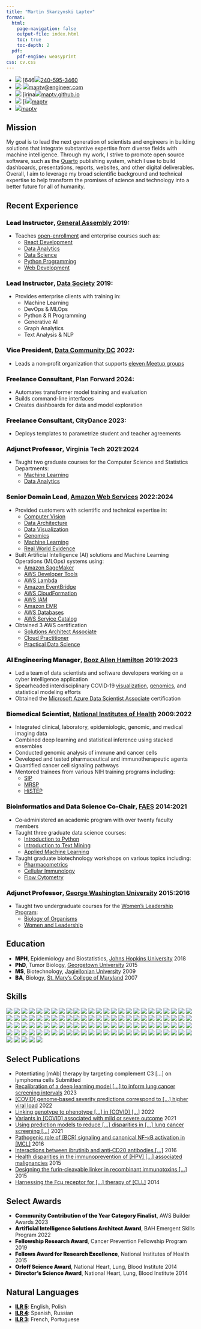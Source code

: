 ```yaml
---
title: "Martin Skarzynski Laptev"
format:
  html:
    page-navigation: false
    output-file: index.html
    toc: true
    toc-depth: 2
  pdf:
    pdf-engine: weasyprint
css: cv.css
---
```


::: {.contact}
- ![](https://icons.getbootstrap.com/assets/icons/telephone.svg){.phone} [646[![](https://icons.getbootstrap.com/assets/icons/telephone.svg)240-595-3460](tel:240-595-3460)
- ![](https://icons.getbootstrap.com/assets/icons/envelope-at.svg){.shiftup} [![](https://icons.getbootstrap.com/assets/icons/envelope-at.svg)maptv@engineer.com](mailto:maptv@engineer.com)
- ![](https://icons.getbootstrap.com/assets/icons/house.svg){.shiftup} [irina[![](https://icons.getbootstrap.com/assets/icons/house.svg)maptv.github.io](https://maptv.github.io)
- ![](https://icons.getbootstrap.com/assets/icons/linkedin.svg){.linkedin} [i[![](https://icons.getbootstrap.com/assets/icons/github.svg)maptv](https://github.com/maptv)
- [![](https://icons.getbootstrap.com/assets/icons/linkedin.svg)maptv](https://linkedin.com/in/maptv)
:::

## Mission

My goal is to lead the next generation of scientists and engineers in building solutions that integrate substantive expertise from diverse fields with machine intelligence.
Through my work, I strive to promote open source software, such as the [Quarto](https://quarto.org) publishing system, which I use to build dashboards, presentations, reports, websites, and other digital deliverables.
Overall, I aim to leverage my broad scientific background and technical expertise to help transform the promises of science and technology into a better future for all of humanity.

## Recent Experience

### [Lead Instructor]{style="font-weight: 900;"}, [General Assembly](https://generalassemb.ly) [2019:]{.cvdate}

::: {.horizontal}
- Teaches [open-enrollment](https://generalassemb.ly/instructors/martin-skarzynski/23420) and enterprise courses such as:
  - [React Development](https://generalassemb.ly/education/react-development)
  - [Data Analytics](https://generalassemb.ly/education/data-analytics)
  - [Data Science](https://www.boozallen.com/e/insight/blog/path-to-technical-success)
  - [Python Programming](https://generalassemb.ly/education/python-programming)
  - [Web Development](https://generalassemb.ly/education/front-end-web-development)
:::

### [Lead Instructor]{style="font-weight: 900;"}, [Data Society](https://datasociety.com) [2019:]{.cvdate}

::: {.horizontal}
- Provides enterprise clients with training in:
  - Machine Learning
  - DevOps & MLOps
  - Python & R Programming
  - Generative AI
  - Graph Analytics
  - Text Analysis & NLP
:::

### [Vice President]{style="font-weight: 900;"}, [Data Community DC](https://www.datacommunitydc.org) [2022:]{.cvdate}

- Leads a non‑profit organization that supports [eleven Meetup groups](https://www.datacommunitydc.org/meetups-overview)

### [Freelance Consultant]{style="font-weight: 900;"}, Plan Forward [2024:]{.cvdate}

::: {.horizontal}
- Automates transformer model training and evaluation
- Builds command-line interfaces
- Creates dashboards for data and model exploration
:::

### [Freelance Consultant]{style="font-weight: 900;"}, CityDance [2023:]{.cvdate}

- Deploys templates to parametrize student and teacher agreements

### [Adjunct Professor]{style="font-weight: 900;"}, Virginia Tech [2021:2024]{.cvdate}

::: {.horizontal}
- Taught two graduate courses for the Computer Science and Statistics Departments:
  - [Machine Learning](https://cs.vt.edu/Graduate/Courses/GradCourseDescriptions.html#:~:text=CS%205805%2D6%20%2D%20Machine%20Learning%C2%A0)
  - [Data Analytics](https://cs.vt.edu/Graduate/Courses/GradCourseDescriptions.html#:~:text=CS%205525%2D6%20(STAT%205525%2D6)%20%2D%20Data%20Analytics)
:::

### [Senior Domain Lead]{style="font-weight: 900;"}, [Amazon Web Services](https://aws.amazon.com) [2022:2024]{.cvdate}

::: {.horizontal}
- Provided customers with scientific and technical expertise in:
  - [Computer Vision](https://aws.amazon.com/health/solutions/medicalimaging)
  - [Data Architecture](https://aws.amazon.com/big-data/datalakes-and-analytics/modern-data-architecture)
  - [Data Visualization](https://docs.aws.amazon.com/wellarchitected/latest/analytics-lens/data-visualization)
  - [Genomics](https://aws.amazon.com/health/genomics)
  - [Machine Learning](https://aws.amazon.com/health/machine-learning)
  - [Real World Evidence](https://aws.amazon.com/marketplace/solutions/healthcare/health-records)
- Built Artificial Intelligence (AI) solutions and Machine Learning Operations (MLOps) systems using:
  - [Amazon SageMaker](https://aws.amazon.com/sagemaker)
  - [AWS Developer Tools](https://aws.amazon.com/developer/tools##Browse_by_Tool_Type)
  - [AWS Lambda](https://aws.amazon.com/lambda)
  - [Amazon EventBridge](https://aws.amazon.com/eventbridge)
  - [AWS CloudFormation](https://aws.amazon.com/cloudformation)
  - [AWS IAM](https://aws.amazon.com/iam)
  - [Amazon EMR](https://aws.amazon.com/emr)
  - [AWS Databases](https://aws.amazon.com/products/databases)
  - [AWS Service Catalog](https://aws.amazon.com/servicecatalog)
- Obtained 3 AWS certification
  - [Solutions Architect Associate](https://www.credly.com/badges/1ae81600-c0cb-47b4-8610-e0c58bff6741/public_url)
  - [Cloud Practitioner](https://www.credly.com/badges/c3143f03-6ebb-4f16-827c-c89f8db2a3cf/public_url)
  - [Practical Data Science](https://www.coursera.org/account/accomplishments/specialization/certificate/MU388FKRUUL3)
:::

### [AI Engineering Manager]{style="font-weight: 900;"}, [Booz Allen Hamilton](https://www.boozallen.com) [2019:2023]{.cvdate}

- Led a team of data scientists and software developers working on a cyber intelligence application
- Spearheaded interdisciplinary COVID‑19 [visualization](https://www.boozallen.com/c/insight/blog/epimaps-data-visualization-for-healthcare), [genomics](https://mskar.github.io/var), and statistical modeling efforts
- Obtained the [Microsoft Azure Data Scientist Associate](https://www.credly.com/badges/99aa294a-2b69-40f2-a607-0e7b91ffb5f6/public_url){.italic} certification

### [Biomedical Scientist]{style="font-weight: 900;"}, [National Institutes of Health](https://www.nih.gov) [2009:2022]{.cvdate}

::: {.horizontal}
- Integrated clinical, laboratory, epidemiologic, genomic, and medical imaging data
- Combined deep learning and statistical inference using stacked ensembles
- Conducted genomic analysis of immune and cancer cells
- Developed and tested pharmaceutical and immunotherapeutic agents
- Quantified cancer cell signaling pathways
- Mentored trainees from various NIH training programs including:
  - [SIP](https://www.training.nih.gov/research-training/pb/sip){data-bs-toggle="tooltip" data-bs-title="Summer Internship Program"}
  - [MRSP](https://clinicalcenter.nih.gov/training/mrsp){data-bs-toggle="tooltip" data-bs-title="Medical Research Scholars Program"}
  - [HiSTEP](https://www.training.nih.gov/research-training/hs/hs-sip/histep){data-bs-toggle="tooltip" data-bs-title="High School Scientific Training and Enrichment Program"}
:::

### [Bioinformatics and Data Science Co-Chair]{style="font-weight: 900;"}, [FAES](https://faes.org) [2014:2021]{.cvdate}

::: {.horizontal}
- Co‑administered an academic program with over twenty faculty members
- Taught three graduate data science courses:
  - [Introduction to Python](https://github.com/biof309)
  - [Introduction to Text Mining](https://github.com/biof395)
  - [Applied Machine Learning](https://biof509.github.io)
- Taught graduate biotechnology workshops on various topics including:
  - [Pharmacometrics](https://education.faes.org/search/publicCourseSearchDetails.do?method=load&courseId=1059989)
  - [Cellular Immunology](https://education.faes.org/search/publicCourseSearchDetails.do?method=load&courseId=1409949)
  - [Flow Cytometry](https://education.faes.org/search/publicCourseSearchDetails.do?method=load&courseId=1424281)
:::

### [Adjunct Professor]{style="font-weight: 900;"}, [George Washington University](https://www.gwu.edu) [2015:2016]{.cvdate}

::: {.horizontal}
- Taught two undergraduate courses for the [Women's Leadership Program](https://wlp.gwu.edu):
  - [Biology of Organisms](https://wlp.gwu.edu/science-health-and-medicine#:~:text=Introductory%20Biology%3A%20Biology%20of%20Organisms)
  - [Women and Leadership](https://wlp.gwu.edu/science-health-and-medicine#:~:text=Biology%20of%20Organisms-,Symposium,-The%20weekly%20symposia)
:::

## Education

- [MPH]{style="font-weight: 900;"}, Epidemiology and Biostatistics, [Johns Hopkins University](https://www.jhu.edu) [2018]{.cvdate}
- [PhD]{style="font-weight: 900;"}, Tumor Biology, [Georgetown University](https://www.georgetown.edu) [2015]{.cvdate}
- [MS]{style="font-weight: 900;"}, Biotechnology, [Jagiellonian University](https://en.uj.edu.pl) [2009]{.cvdate}
- [BA]{style="font-weight: 900;"}, Biology, [St. Mary's College of Maryland](https://www.smcm.edu) [2007]{.cvdate}

## Skills{style="page-break-before: always"}

![](https://img.shields.io/badge/-Airflow-blue?logo=apacheairflow&logoColor=white&color)
![](https://img.shields.io/badge/-Alacritty-blue?logo=Alacritty&logoColor=white&color)
![](https://img.shields.io/badge/-Anaconda-blue?logo=Anaconda&logoColor=white&color)
![](https://img.shields.io/badge/-API_Gateway-blue?logo=amazonapigateway&logoColor=white&color)
![](https://img.shields.io/badge/-Artifacts-blue?logo=azureartifacts&logoColor=white&color)
![](https://img.shields.io/badge/-Azure-blue?logo=microsoftazure&logoColor=white&color)
![](https://img.shields.io/badge/-Bash-blue?logo=gnu-bash&logoColor=white&color)
![](https://img.shields.io/badge/-Bootstrap-blue?logo=bootstrap&logoColor=white&color)
![](https://img.shields.io/badge/-CloudWatch-blue?logo=amazoncloudwatch&logoColor=white&color)
![](https://img.shields.io/badge/-conda--forge-blue?logo=conda-forge&logoColor=white&color)
![](https://img.shields.io/badge/-D3-blue?logo=d3dotjs&logoColor=white&color)
![](https://img.shields.io/badge/-Dask-blue?logo=dask&logoColor=white&color)
![](https://img.shields.io/badge/-Data_Explorer-blue?logo=azuredataexplorer&logoColor=white&color)
![](https://img.shields.io/badge/-Databricks-blue?logo=databricks&logoColor=white&color)
![](https://img.shields.io/badge/-DataGrip-blue?logo=datagrip&logoColor=white&color)
![](https://img.shields.io/badge/-DevOps-blue?logo=azuredevops&logoColor=white&color)
![](https://img.shields.io/badge/-Django-blue?logo=django&logoColor=white&color)
![](https://img.shields.io/badge/-Docker-blue?logo=docker&logoColor=white&color)
![](https://img.shields.io/badge/-DocumentDB-blue?logo=amazondocumentdb&logoColor=white&color)
![](https://img.shields.io/badge/-DVC-blue?logo=dvc&logoColor=white&color)
![](https://img.shields.io/badge/-DynamoDB-blue?logo=amazondynamodb&logoColor=white&color)
![](https://img.shields.io/badge/-EC2-blue?logo=amazonec2&logoColor=white&color)
![](https://img.shields.io/badge/-ECS-blue?logo=amazonecs&logoColor=white&color)
![](https://img.shields.io/badge/-EKS-blue?logo=amazoneks&logoColor=white&color)
![](https://img.shields.io/badge/-Emacs-blue?logo=gnuemacs&logoColor=white&color)
![](https://img.shields.io/badge/-Fargate-blue?logo=awsfargate&logoColor=white&color)
![](https://img.shields.io/badge/-FastAPI-blue?logo=fastapi&logoColor=white&color)
![](https://img.shields.io/badge/-Flask-blue?logo=flask&logoColor=white&color)
![](https://img.shields.io/badge/-Functions-blue?logo=azurefunctions&logoColor=white&color)
![](https://img.shields.io/badge/-GIMP-blue?logo=gimp&logoColor=white&color)
![](https://img.shields.io/badge/-Git-blue?logo=git&logoColor=white&color)
![](https://img.shields.io/badge/-GitHub-blue?logo=github&logoColor=white&color)
![](https://img.shields.io/badge/-GitHub_Actions-blue?logo=githubactions&logoColor=white&color)
![](https://img.shields.io/badge/-GitLab-blue?logo=gitlab&logoColor=white&color)
![](https://img.shields.io/badge/-GNU-blue?logo=gnu&logoColor=white&color)
![](https://img.shields.io/badge/-Homebrew-blue?logo=homebrew&logoColor=white&color)
![](https://img.shields.io/badge/-HTML-blue?logo=html5&logoColor=white&color)
![](https://img.shields.io/badge/-HTTPie-blue?logo=httpie&logoColor=white&color)
![](https://img.shields.io/badge/-Hyper-blue?logo=hyper&logoColor=white&color)
![](https://img.shields.io/badge/-IAM-blue?logo=amazoniam&logoColor=white&color)
![](https://img.shields.io/badge/-Inkscape-blue?logo=inkscape&logoColor=white&color)
![](https://img.shields.io/badge/-iTerm-blue?logo=iterm2&logoColor=white&color)
![](https://img.shields.io/badge/-JavaScript-blue?logo=javascript&logoColor=white&color)
![](https://img.shields.io/badge/-Jira-blue?logo=jirasoftware&logoColor=white&color)
![](https://img.shields.io/badge/-JSON-blue?logo=json&logoColor=white&color)
![](https://img.shields.io/badge/-Julia-blue?logo=julia&logoColor=white&color)
![](https://img.shields.io/badge/-Jupyter-blue?logo=jupyter&logoColor=white&color)
![](https://img.shields.io/badge/-Keras-blue?logo=keras&logoColor=white&color)
![](https://img.shields.io/badge/-Kubernetes-blue?logo=kubernetes&logoColor=white&color)
![](https://img.shields.io/badge/-Lambda-blue?logo=awslambda&logoColor=white&color)
![](https://img.shields.io/badge/-LaTeX-blue?logo=latex&logoColor=white&color)
![](https://img.shields.io/badge/-Linux-blue?logo=linux&logoColor=white&color)
![](https://img.shields.io/badge/-Lua-blue?logo=lua&logoColor=white&color)
![](https://img.shields.io/badge/-macOS-blue?logo=apple&logoColor=white&color)
![](https://img.shields.io/badge/-Markdown-blue?logo=markdown&logoColor=white&color)
![](https://img.shields.io/badge/-Mermaid-blue?logo=mermaid&logoColor=white&color)
![](https://img.shields.io/badge/-MongoDB-blue?logo=mongodb&logoColor=white&color)
![](https://img.shields.io/badge/-MySQL-blue?logo=mysql&logoColor=white&color)
![](https://img.shields.io/badge/-Neovim-blue?logo=neovim&logoColor=white&color)
![](https://img.shields.io/badge/-Node-blue?logo=nodedotjs&logoColor=white&color)
![](https://img.shields.io/badge/-NPM-blue?logo=npm&logoColor=white&color)
![](https://img.shields.io/badge/-NumPy-blue?logo=numpy&logoColor=white&color)
![](https://img.shields.io/badge/-OBS-blue?logo=obsstudio&logoColor=white&color)
![](https://img.shields.io/badge/-Observable-blue?logo=observable&logoColor=white&color)
![](https://img.shields.io/badge/-Obsidian-blue?logo=obsidian&logoColor=white&color)
![](https://img.shields.io/badge/-OpenCV-blue?logo=opencv&logoColor=white&color)
![](https://img.shields.io/badge/-Pandas-blue?logo=pandas&logoColor=white&color)
![](https://img.shields.io/badge/-Pipelines-blue?logo=azurepipelines&logoColor=white&color)
![](https://img.shields.io/badge/-Plotly-blue?logo=plotly&logoColor=white&color)
![](https://img.shields.io/badge/-PostgreSQL-blue?logo=postgresql&logoColor=white&color)
![](https://img.shields.io/badge/-PyCharm-blue?logo=pycharm&logoColor=white&color)
![](https://img.shields.io/badge/-Pydantic-blue?logo=pydantic&logoColor=white&color)
![](https://img.shields.io/badge/-PyPI-blue?logo=pypi&logoColor=white&color)
![](https://img.shields.io/badge/-PyScaffold-blue?logo=pyscaffold&logoColor=white&color)
![](https://img.shields.io/badge/-Pytest-blue?logo=pytest&logoColor=white&color)
![](https://img.shields.io/badge/-Python-informational?logo=python&logoColor=white&color)
![](https://img.shields.io/badge/-PyTorch-blue?logo=pytorch&logoColor=white&color)
![](https://img.shields.io/badge/-Quip-blue?logo=quip&logoColor=white&color)
![](https://img.shields.io/badge/-R-blue?logo=r&logoColor=white&color)
![](https://img.shields.io/badge/-RDS-blue?logo=amazonrds&logoColor=white&color)
![](https://img.shields.io/badge/-React-blue?logo=react&logoColor=white&color)
![](https://img.shields.io/badge/-Redshift-blue?logo=amazonredshift&logoColor=white&color)
![](https://img.shields.io/badge/-Reveal-blue?logo=revealdotjs&logoColor=white&color)
![](https://img.shields.io/badge/-Route_53-blue?logo=amazonroute53&logoColor=white&color)
![](https://img.shields.io/badge/-RStudio-blue?logo=rstudio&logoColor=white&color)
![](https://img.shields.io/badge/-S3-blue?logo=amazons3&logoColor=white&color)
![](https://img.shields.io/badge/-SciPy-blue?logo=scipy&logoColor=white&color)
![](https://img.shields.io/badge/-Selenium-blue?logo=selenium&logoColor=white&color)
![](https://img.shields.io/badge/-Sklearn-blue?logo=scikit-learn&logoColor=white&color)
![](https://img.shields.io/badge/-Spacemacs-blue?logo=spacemacs&logoColor=white&color)
![](https://img.shields.io/badge/-spaCy-blue?logo=spacy&logoColor=white&color)
![](https://img.shields.io/badge/-Spark-blue?logo=apachespark&logoColor=white&color)
![](https://img.shields.io/badge/-SQLAlchemy-blue?logo=sqlalchemy&logoColor=white&color)
![](https://img.shields.io/badge/-SQLite-blue?logo=sqlite&logoColor=white&color)
![](https://img.shields.io/badge/-SQS-blue?logo=amazonsqs&logoColor=white&color)
![](https://img.shields.io/badge/-Streamlit-blue?logo=streamlit&logoColor=white&color)
![](https://img.shields.io/badge/-Swift-blue?logo=swift&logoColor=white&color)
![](https://img.shields.io/badge/-TensorFlow-blue?logo=tensorflow&logoColor=white&color)
![](https://img.shields.io/badge/-Tidyverse-blue?logo=tidyverse&logoColor=white&color)
![](https://img.shields.io/badge/-tmux-blue?logo=tmux&logoColor=white&color)
![](https://img.shields.io/badge/-Vim-blue?logo=vim&logoColor=white&color)
![](https://img.shields.io/badge/-VSCode-blue?logo=visualstudiocode&logoColor=white&color)
![](https://img.shields.io/badge/-VSCodium-blue?logo=vscodium&logoColor=white&color)
![](https://img.shields.io/badge/-WebStorm-blue?logo=webstorm&logoColor=white&color)
![](https://img.shields.io/badge/-zsh-blue?logo=zsh&logoColor=white&color)

## Select Publications

::: {.pubs}
- Potentiating [mAb] therapy by targeting complement C3 [...] on lymphoma cells [Submitted]{.cvdate}
- [Recalibration of a deep learning model [...] to inform lung cancer screening intervals](https://jamanetwork.com/journals/jamanetworkopen/fullarticle/2802522) [2023]{.cvdate}
- [[COVID] genome‐based severity predictions correspond to [...] higher viral load](https://www.ncbi.nlm.nih.gov/pmc/articles/PMC9173902) [2022]{.cvdate}
- [Linking genotype to phenotype [...] in [COVID] [...]](https://virological.org/t/linking-genotype-to-phenotype-further-exploration-of-mutations-in-sars-cov-2-associated-with-mild-or-severe-outcomes/794) [2022]{.cvdate}
- [Variants in [COVID] associated with mild or severe outcome](https://www.ncbi.nlm.nih.gov/pmc/articles/PMC8385248) [2021]{.cvdate}
- [Using prediction models to reduce [...] disparities in [...] lung cancer screening [...]](https://www.ncbi.nlm.nih.gov/pmc/articles/PMC8562965) [2021]{.cvdate}
- [Pathogenic role of [BCR] signaling and canonical NF-κB activation in [MCL]](https://www.ncbi.nlm.nih.gov/pmc/articles/PMC4937360) [2016]{.cvdate}
- [Interactions between ibrutinib and anti‐CD20 antibodies [...]](https://www.ncbi.nlm.nih.gov/pmc/articles/PMC4703510) [2016]{.cvdate}
- [Health disparities in the immunoprevention of [HPV] [...] associated malignancies](https://www.ncbi.nlm.nih.gov/pmc/articles/PMC4682020) [2015]{.cvdate}
- [Designing the furin‐cleavable linker in recombinant immunotoxins [...]](https://www.ncbi.nlm.nih.gov/pmc/articles/PMC7724502) [2015]{.cvdate}
- [Harnessing the Fcμ receptor for [...] therapy of [CLL]](https://www.ncbi.nlm.nih.gov/pmc/articles/PMC4268434) [2014]{.cvdate}
:::

## Select Awards

::: {.awards}
- [Community Contribution of the Year Category Finalist]{style="font-weight: 900;"}, AWS Builder Awards [2023]{.cvdate}
- [Artificial Intelligence Solutions Architect Award]{style="font-weight: 900;"}, BAH Emergent Skills Program [2022]{.cvdate}
- [Fellowship Research Award]{style="font-weight: 900;"}, Cancer Prevention Fellowship Program [2019]{.cvdate}
- [Fellows Award for Research Excellence]{style="font-weight: 900;"}, National Institutes of Health [2015]{.cvdate}
- [Orloff Science Award]{style="font-weight: 900;"}, National Heart, Lung, Blood Institute [2014]{.cvdate}
- [Director's Science Award]{style="font-weight: 900;"}, National Heart, Lung, Blood Institute [2014]{.cvdate}
:::

## Natural Languages

::: {.lang}
- [ILR 5](https://en.wikipedia.org/wiki/ILR_scale#ILR_Level_5_%E2%80%93_Native_or_bilingual_proficiency){style="font-weight: 900;"}: English, Polish
- [ILR 4](https://en.wikipedia.org/wiki/ILR_scale#ILR_Level_4_%E2%80%93_Full_professional_proficiency){style="font-weight: 900;"}: Spanish, Russian
- [ILR 3](https://en.wikipedia.org/wiki/ILR_scale#ILR_Level_3_%E2%80%93_Professional_working_proficiency){style="font-weight: 900;"}: French, Portuguese
:::

```{=html}
<script src="../scripts/time.js"></script>
<script>
const tooltipTriggerList = document.querySelectorAll('[data-bs-toggle="tooltip"]')
const tooltipList = [...tooltipTriggerList].map(tooltipTriggerEl => new bootstrap.Tooltip(tooltipTriggerEl))
</script>
<style>
div#quarto-sidebar-glass { display: none !important; }
ul.navbar-nav.navbar-nav-scroll { -webkit-flex-direction: row !important; }
#quarto-sidebar { padding: 0px; overflow-x: hidden !important; }
#quarto-sidebar > * { padding: 0px; }
@media only screen and (max-width: 991px) { #quarto-search { display: none !important; } #quarto-sidebar { padding: 0px 9px 0px 9px !important; } }
@media only screen and (max-width: 767px) { div.cell.page-columns.page-full { display: none !important; } }
</style>
```
